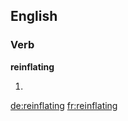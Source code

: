 ==English==

===Verb===
'''reinflating'''

# {{present participle of|[[reinflate]]}}

[[de:reinflating]]
[[fr:reinflating]]